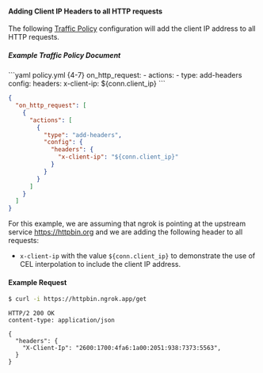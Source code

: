 #### Adding Client IP Headers to all HTTP requests

The following [Traffic Policy](/docs/traffic-policy/)
configuration will add the client IP address to all HTTP requests.

##### Example Traffic Policy Document

<CodeGroup>
```yaml policy.yml {4-7}
on_http_request:
  - actions:
      - type: add-headers
        config:
          headers:
            x-client-ip: ${conn.client_ip}
```

```json policy.json {5-12}
{
  "on_http_request": [
    {
      "actions": [
        {
          "type": "add-headers",
          "config": {
            "headers": {
              "x-client-ip": "${conn.client_ip}"
            }
          }
        }
      ]
    }
  ]
}
```
</CodeGroup>

For this example, we are assuming that ngrok is pointing at the upstream service
https://httpbin.org and we are adding the following header to all requests:

- `x-client-ip` with the value `${conn.client_ip}` to demonstrate the use of
  CEL interpolation to include the client IP address.

#### Example Request

```bash
$ curl -i https://httpbin.ngrok.app/get
```

```http
HTTP/2 200 OK
content-type: application/json

{
  "headers": {
    "X-Client-Ip": "2600:1700:4fa6:1a00:2051:938:7373:5563",
  }
}
```

